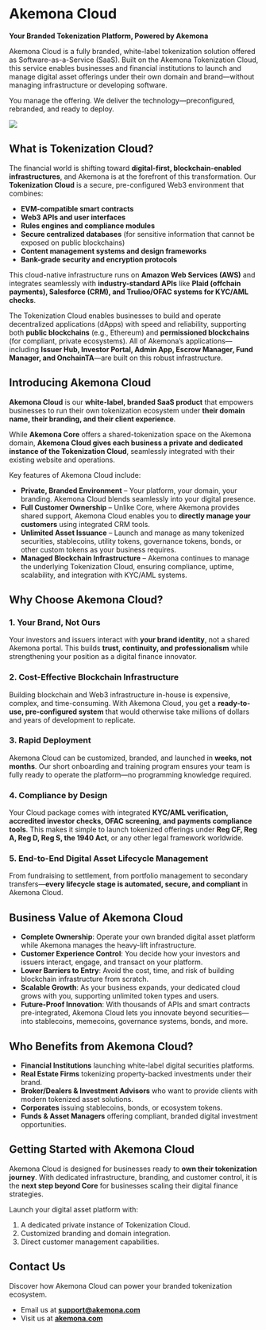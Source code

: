 # Akemona Cloud
**Your Branded Tokenization Platform, Powered by Akemona**

Akemona Cloud is a fully branded, white-label tokenization solution offered as Software-as-a-Service (SaaS). Built on the Akemona Tokenization Cloud,
this service enables businesses and financial institutions to launch and manage digital asset offerings under their own domain and brand—without
managing infrastructure or developing software.

You manage the offering. We deliver the technology—preconfigured, rebranded, and ready to deploy.

<img
  src="/images/cloud-computing.svg"
  className="w-2xs md:w-xs mx-auto py-8"
  width={200}
  height={200}
/>



## What is Tokenization Cloud?

The financial world is shifting toward **digital-first, blockchain-enabled infrastructures**, and Akemona is at the forefront of this transformation. Our **Tokenization Cloud** is a secure, pre-configured Web3 environment that combines:

* **EVM-compatible smart contracts**
* **Web3 APIs and user interfaces**
* **Rules engines and compliance modules**
* **Secure centralized databases** (for sensitive information that cannot be exposed on public blockchains)
* **Content management systems and design frameworks**
* **Bank-grade security and encryption protocols**

This cloud-native infrastructure runs on **Amazon Web Services (AWS)** and integrates seamlessly with **industry-standard APIs** like **Plaid (offchain payments), Salesforce (CRM), and Trulioo/OFAC systems for KYC/AML checks**.

The Tokenization Cloud enables businesses to build and operate decentralized applications (dApps) with speed and reliability, supporting both **public blockchains** (e.g., Ethereum) and **permissioned blockchains** (for compliant, private ecosystems). All of Akemona’s applications—including **Issuer Hub, Investor Portal, Admin App, Escrow Manager, Fund Manager, and OnchainTA**—are built on this robust infrastructure.



## Introducing Akemona Cloud

**Akemona Cloud** is our **white-label, branded SaaS product** that empowers businesses to run their own tokenization ecosystem under **their domain name, their branding, and their client experience**.

While **Akemona Core** offers a shared-tokenization space on the Akemona domain, **Akemona Cloud gives each business a private and dedicated instance of the Tokenization Cloud**, seamlessly integrated with their existing website and operations.

Key features of Akemona Cloud include:

* **Private, Branded Environment** – Your platform, your domain, your branding. Akemona Cloud blends seamlessly into your digital presence.
* **Full Customer Ownership** – Unlike Core, where Akemona provides shared support, Akemona Cloud enables you to **directly manage your customers** using integrated CRM tools.
* **Unlimited Asset Issuance** – Launch and manage as many tokenized securities, stablecoins, utility tokens, governance tokens, bonds, or other custom tokens as your business requires.
* **Managed Blockchain Infrastructure** – Akemona continues to manage the underlying Tokenization Cloud, ensuring compliance, uptime, scalability, and integration with KYC/AML systems.



## Why Choose Akemona Cloud?

### 1. **Your Brand, Not Ours**

Your investors and issuers interact with **your brand identity**, not a shared Akemona portal. This builds **trust, continuity, and professionalism** while strengthening your position as a digital finance innovator.

### 2. **Cost-Effective Blockchain Infrastructure**

Building blockchain and Web3 infrastructure in-house is expensive, complex, and time-consuming. With Akemona Cloud, you get a **ready-to-use, pre-configured system** that would otherwise take millions of dollars and years of development to replicate.

### 3. **Rapid Deployment**

Akemona Cloud can be customized, branded, and launched in **weeks, not months**. Our short onboarding and training program ensures your team is fully ready to operate the platform—no programming knowledge required.

### 4. **Compliance by Design**

Your Cloud package comes with integrated **KYC/AML verification, accredited investor checks, OFAC screening, and payments compliance tools**. This makes it simple to launch tokenized offerings under **Reg CF, Reg A, Reg D, Reg S, the 1940 Act**, or any other legal framework worldwide.

### 5. **End-to-End Digital Asset Lifecycle Management**

From fundraising to settlement, from portfolio management to secondary transfers—**every lifecycle stage is automated, secure, and compliant** in Akemona Cloud.



## Business Value of Akemona Cloud

* **Complete Ownership**: Operate your own branded digital asset platform while Akemona manages the heavy-lift infrastructure.
* **Customer Experience Control**: You decide how your investors and issuers interact, engage, and transact on your platform.
* **Lower Barriers to Entry**: Avoid the cost, time, and risk of building blockchain infrastructure from scratch.
* **Scalable Growth**: As your business expands, your dedicated cloud grows with you, supporting unlimited token types and users.
* **Future-Proof Innovation**: With thousands of APIs and smart contracts pre-integrated, Akemona Cloud lets you innovate beyond securities—into stablecoins, memecoins, governance systems, bonds, and more.



## Who Benefits from Akemona Cloud?

* **Financial Institutions** launching white-label digital securities platforms.
* **Real Estate Firms** tokenizing property-backed investments under their brand.
* **Broker/Dealers & Investment Advisors** who want to provide clients with modern tokenized asset solutions.
* **Corporates** issuing stablecoins, bonds, or ecosystem tokens.
* **Funds & Asset Managers** offering compliant, branded digital investment opportunities.



## Getting Started with Akemona Cloud

Akemona Cloud is designed for businesses ready to **own their tokenization journey**. With dedicated infrastructure, branding, and customer control, it is the **next step beyond Core** for businesses scaling their digital finance strategies.

Launch your digital asset platform with:

1. A dedicated private instance of Tokenization Cloud.
2. Customized branding and domain integration.
3. Direct customer management capabilities.



## Contact Us

Discover how Akemona Cloud can power your branded tokenization ecosystem.
* Email us at **[support@akemona.com](mailto:support@akemona.com)**
* Visit us at **[akemona.com](https://akemona.com)**


